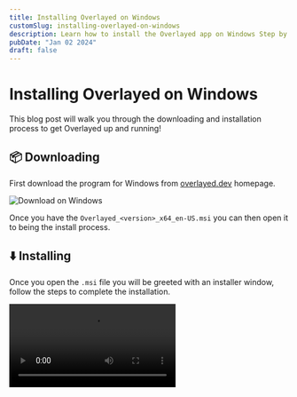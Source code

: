 ```yaml
---
title: Installing Overlayed on Windows
customSlug: installing-overlayed-on-windows
description: Learn how to install the Overlayed app on Windows Step by Step
pubDate: "Jan 02 2024"
draft: false
---
```



# Installing Overlayed on Windows

This blog post will walk you through the downloading and installation process to get Overlayed up and running!

## 📦 Downloading

First download the program for Windows from [overlayed.dev](https://overlayed.dev) homepage.

![Download on Windows](/img/blog/installing-overlayed-on-windows/download.png)

Once you have the `Overlayed_<version>_x64_en-US.msi` you can then open it to being the install process.

## ⬇️ Installing

Once you open the `.msi` file you will be greeted with an installer window, follow the steps to complete the installation.

<Video src="/img/blog/installing-overlayed-on-windows/install.mp4" />

### Windows SmartScreen

Because Overlayed has not built trust with Microsoft you might see a smartscreen warning. You can click `More info` and then `Run anyway` to continue with the installation.

![First smart screen prompt](/img/blog/installing-overlayed-on-windows/smartscreen-1.png)
![Second smart screen prompt](/img/blog/installing-overlayed-on-windows/smartscreen-2.png)

## 🥳 Congratulations!

You now have Overlayed and you can follow the steps provided in the app to get started!

--- 
### macOS install
See also: [installing on macOS](/blog/installing-overlayed-on-macos)
